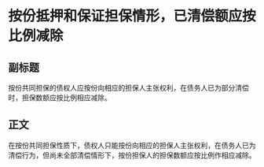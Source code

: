 # 按份抵押和保证担保情形，已清偿额应按比例减除
## 副标题
按份共同担保的债权人应按份向相应的担保人主张权利，在债务人已为部分清偿时，担保数额应按比例相应减除。
## 正文
在按份共同担保性质下，债权人只能按份向相应的担保人主张权利，在债务人已为清偿行为，但尚未全部清偿情形下，按份担保人的担保数额应按比例作相应减除。